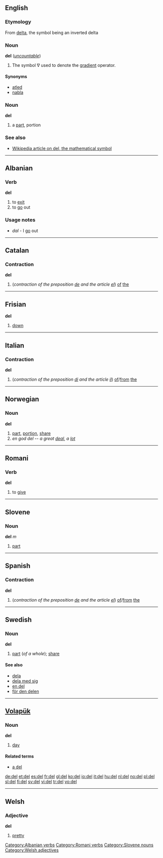 {{see|Del}}
==English==

===Etymology===
From [[delta]], the symbol being an inverted delta

===Noun===
'''del''' (''[[uncountable]]'')

# {{vector}} The symbol &nabla; used to denote the [[gradient]] operator.

====Synonyms====
*[[atled]]
*[[nabla]]

===Noun===
'''del'''

# {{obsolete}} a [[part]], portion

===See also===
*[[w:del|Wikipedia article on del, the mathematical symbol]]

----

==Albanian==

===Verb===
'''del'''

# to [[exit]]
# to [[go]] out

===Usage notes===
* ''dal'' - I [[go]] out

[[Category:Albanian verbs]]

----

==Catalan==

===Contraction===
'''del'''

# (''contraction of the preposition [[de#Catalan|de]] and the article [[el#Catalan|el]]'') [[of]] [[the]]

----

==Frisian==
'''del'''

# [[down]]

----

==Italian==

===Contraction===
'''del'''

# (''contraction of the preposition [[di#Italian|di]] and the article [[il#Italian|il]]'') [[of]]/[[from]] [[the]]

----

==Norwegian==

===Noun===
'''del'''

# [[part]], [[portion]], [[share]]
# ''en god del'' -- ''a great [[deal]]'', ''a [[lot]]''

----

==Romani==

===Verb===
'''del'''

# to [[give]]

[[Category:Romani verbs]]

----

==Slovene==

===Noun===
'''del''' ''m''

# [[part]]

[[Category:Slovene nouns]]

----

==Spanish==

===Contraction===
'''del'''

# (''contraction of the preposition [[de#Spanish|de]] and the article [[el#Spanish|el]]'') [[of]]/[[from]] [[the]]

----

==Swedish==

===Noun===
'''del''' {{c}}
{{sv-noun-reg-ar}}

# [[part]] (''of a whole''); [[share]]

====See also====
*[[dela]]
*[[dela med sig]]
*[[en del]]
*[[för den delen]]

----

==[[Volapük]]==

===Noun===
'''del'''

# [[day]]

====Related terms====
*[[a del]]<!--per day-->

[[de:del]]
[[et:del]]
[[es:del]]
[[fr:del]]
[[gl:del]]
[[ko:del]]
[[io:del]]
[[it:del]]
[[hu:del]]
[[nl:del]]
[[no:del]]
[[pl:del]]
[[sl:del]]
[[fi:del]]
[[sv:del]]
[[vi:del]]
[[tr:del]]
[[vo:del]]

----
==Welsh==

===Adjective===
'''del'''

# [[pretty]]

[[Category:Welsh adjectives]]